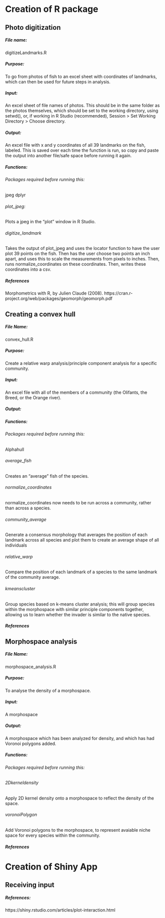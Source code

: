 # Creation of R package
## Photo digitization
##### File name:
digitizeLandmarks.R

##### Purpose:
To go from photos of fish to an excel sheet with coordinates of landmarks, which can then be used for future steps in analysis.

##### Input:
An excel sheet of file names of photos. This should be in the same folder as the photos themselves, which should be set to the working directory, using setwd(), or, if working in R Studio (recommended), Session > Set Working Directory > Choose directory.

##### Output:
An excel file with x and y coordinates of all 39 landmarks on the fish, labeled. This is saved over each time the function is run, so copy and paste the output into another file/safe space before running it again.

##### Functions:

###### Packages required before running this:
jpeg
dplyr

###### plot_jpeg:
Plots a jpeg in the "plot" window in R Studio.

###### digitize_landmark
Takes the output of plot_jpeg and uses the locator function to have the user plot 39 points on the fish. Then has the user choose two points an inch apart, and uses this to scale the measurements from pixels to inches. Then, runs normalize_coordinates on these coordinates. Then, writes these coordinates into a csv.

##### References
Morphometrics with R, by Julien Claude (2008).
https://cran.r-project.org/web/packages/geomorph/geomorph.pdf


## Creating a convex hull

##### File Name:
convex_hull.R

##### Purpose:
Create a relative warp analysis/principle component analysis for a specific community.

##### Input:
An excel file with all of the members of a community (the Olifants, the Breed, or the Orange river). 

##### Output:


##### Functions:

###### Packages required before running this:
Alphahull

###### average_fish
Creates an "average" fish of the species.

###### normalize_coordinates
normalize_coordinates now needs to be run across a community, rather than across a species.

###### community_average
Generate a consensus morphology that averages the position of each landmark across all species and plot them to create an average shape of all individuals

###### relative_warp
Compare the position of each landmark of a species to the same landmark of the community average. 

###### kmeanscluster
Group species based on k-means cluster analysis; this will group species within the morphospace with similar principle components together, allowing us to learn whether the invader is similar to the native species.

##### References

## Morphospace analysis

##### File Name:
morphospace_analysis.R

##### Purpose:
To analyse the density of a morphospace.

##### Input:
A morphospace

##### Output:
A morphospace which has been analyzed for density, and which has had Voronoi polygons added.

##### Functions:

###### Packages required before running this:

###### 2Dkerneldensity
Apply 2D kernel density onto a morphospace to reflect the density of the space.

###### voronoiPolygon
Add Voronoi polygons to the morphospace, to represent avaiable niche space for every species within the community.

##### References

# Creation of Shiny App

## Receiving input 

##### References:
https://shiny.rstudio.com/articles/plot-interaction.html
